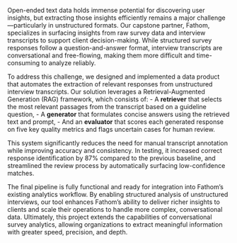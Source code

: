 Open-ended text data holds immense potential for discovering user insights, but extracting those insights efficiently remains a major challenge—particularly in unstructured formats. Our capstone partner, Fathom, specializes in surfacing insights from raw survey data and interview transcripts to support client decision-making. While structured survey responses follow a question-and-answer format, interview transcripts are conversational and free-flowing, making them more difficult and time-consuming to analyze reliably.

To address this challenge, we designed and implemented a data product that automates the extraction of relevant responses from unstructured interview transcripts. Our solution leverages a Retrieval-Augmented Generation (RAG) framework, which consists of:
- A **retriever** that selects the most relevant passages from the transcript based on a guideline question,
- A **generator** that formulates concise answers using the retrieved text and prompt,
- And an **evaluator** that scores each generated response on five key quality metrics and flags uncertain cases for human review.

This system significantly reduces the need for manual transcript annotation while improving accuracy and consistency. In testing, it increased correct response identification by 87% compared to the previous baseline, and streamlined the review process by automatically surfacing low-confidence matches.

The final pipeline is fully functional and ready for integration into Fathom’s existing analytics workflow. By enabling structured analysis of unstructured interviews, our tool enhances Fathom’s ability to deliver richer insights to clients and scale their operations to handle more complex, conversational data. Ultimately, this project extends the capabilities of conversational survey analytics, allowing organizations to extract meaningful information with greater speed, precision, and depth.
